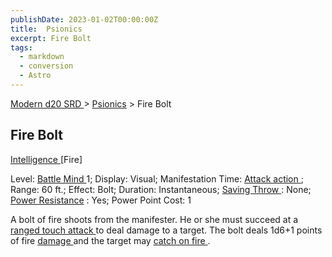 ```yaml
---
publishDate: 2023-01-02T00:00:00Z
title:  Psionics
excerpt: Fire Bolt
tags:
  - markdown
  - conversion
  - Astro
---
```


[ Modern d20 SRD ](/#modernD20) > [ Psionics](modern-d20-srd-psionics-index) > Fire Bolt

##  Fire Bolt

[ Intelligence ](modern-d20-srd-basics-ability-scores) [Fire]

Level: [ Battle Mind ](modern-d20-srd-classes-advanced-battle-mind) 1;
Display: Visual; Manifestation Time: [ Attack action ](modern-d20-srd-combat-attack-actions) ; Range: 60 ft.; Effect: Bolt; Duration: Instantaneous; [Saving Throw ](modern-d20-srd-basics-saving-throws) : None; [ Power Resistance](modern-d20-srd-special-abilities-power-resistance) : Yes; Power Point Cost:
1

A bolt of fire shoots from the manifester. He or she must succeed at a [ranged touch attack ](modern-d20-srd-combat-attack-roll) to deal damage to a
target. The bolt deals 1d6+1 points of fire [ damage ](modern-d20-srd-combat-damage) and the target may [ catch on fire ](modern-d20-srd-environment-hazards-catching-on-fire) .

